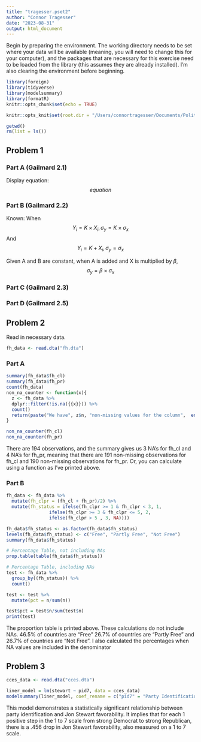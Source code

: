 ```yaml
---
title: "tragesser.pset2"
author: "Connor Tragesser"
date: "2023-08-31"
output: html_document
---
```


Begin by preparing the environment. The working directory needs to be set where your data will be available (meaning, you will need to change this for your computer), and the packages that are necessary for this exercise need to be loaded from the library (this assumes they are already installed). I'm also clearing the environment before beginning. 

```r
library(foreign)
library(tidyverse)
library(modelsummary)
library(formatR)
knitr::opts_chunk$set(echo = TRUE)

knitr::opts_knit$set(root.dir = "/Users/connortragesser/Documents/Political Science Coursework Readings/Quant 1/Problem Set 2/")

getwd()
rm(list = ls()) 

```

## Problem 1

### Part A (Gailmard 2.1)

Display equation: $$equation$$

### Part B (Gailmard 2.2)

Known: When $$Y_i = K \times X_i,  \sigma_y = K \times \sigma_x$$ And $$Y_i = K + X_i,  \sigma_y = \sigma_x$$

Given A and B are constant, when A is added and X is multiplied by $\beta$, $$\sigma_y = \beta \times \sigma_x$$

### Part C (Gailmard 2.3)

### Part D (Gailmard 2.5)

## Problem 2

Read in necessary data.

```r

fh_data <- read.dta("fh.dta")

```


### Part A
```r

summary(fh_data$fh_cl)
summary(fh_data$fh_pr)
count(fh_data)
non_na_counter <- function(x){
  z <- fh_data %>% 
  dplyr::filter(!is.na({{x}})) %>% 
  count()
  return(paste("We have", z$n, "non-missing values for the column",  enexpr(x)))
}

non_na_counter(fh_cl)
non_na_counter(fh_pr)

```

There are 194 observations, and the summary gives us 3 NA's for fh_cl and 4 NA's for fh_pr, meaning that there are 191 non-missing observations for fh_cl and 190 non-missing observations for fh_pr. Or, you can calculate using a function as I've printed above.

### Part B

```r

fh_data <- fh_data %>% 
  mutate(fh_clpr = (fh_cl + fh_pr)/2) %>% 
  mutate(fh_status = ifelse(fh_clpr >= 1 & fh_clpr < 3, 1, 
                ifelse(fh_clpr >= 3 & fh_clpr <= 5, 2,
                ifelse(fh_clpr > 5 , 3, NA))))

fh_data$fh_status <- as.factor(fh_data$fh_status)
levels(fh_data$fh_status) <- c("Free", "Partly Free", "Not Free")
summary(fh_data$fh_status)

# Percentage Table, not including NAs
prop.table(table(fh_data$fh_status))

# Percentage Table, including NAs
test <- fh_data %>% 
  group_by((fh_status)) %>% 
  count()

test <- test %>% 
  mutate(pct = n/sum(n))

test$pct = test$n/sum(test$n)
print(test)

```

The proportion table is printed above. These calculations do not include NAs. 46.5% of countries are "Free" 26.7% of countries are "Partly Free" and 26.7% of countries are "Not Free". I also calculated the percentages when NA values are included in the denominator

## Problem 3


```r
cces_data <- read.dta("cces.dta")

liner_model = lm(stewart ~ pid7, data = cces_data)
modelsummary(liner_model, coef_rename = c("pid7" = "Party Identification"), stars = TRUE)

```

This model demonstrates a statistically significant relationship between party identification and Jon Stewart favorability. It implies that for each 1 positive step in the 1 to 7 scale from strong Democrat to strong Republican, there is a .456 drop in Jon Stewart favorability, also measured on a 1 to 7 scale.

